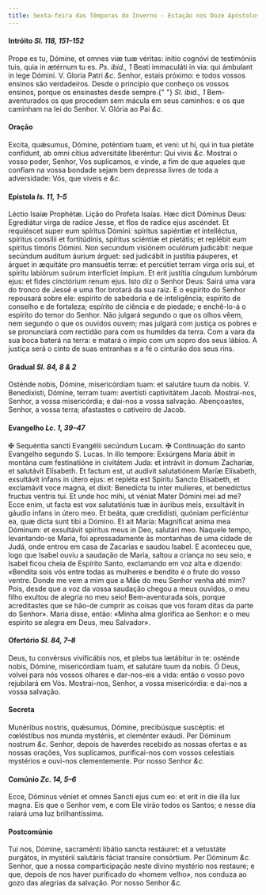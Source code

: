 ```yaml
---
title: Sexta-feira das Têmporas do Inverno - Estação nos Doze Apóstolos
---
```


<h4 class="text-center">
  Intróito <em>Sl. 118, 151–152</em>
</h4>
<div class="grid grid-cols-2 gap-5">
  <span class="text-justify">
    Prope es tu, Dómine, et omnes viæ tuæ véritas: inítio cognóvi de testimóniis
    tuis, quia in ætérnum tu es. <em>Ps. ibid., 1</em> Beati immaculáti in via:
    qui ámbulant in lege Dómini. V. Gloria Patri
    <em>&c.</em>
  </span>
  <span class="text-justify">
    Senhor, estais próximo: e todos vossos ensinos são verdadeiros. Desde o
    princípio que conheço os vossos ensinos, porque os ensinastes desde sempre.{" "}
    <em>Sl. ibid., 1</em> Bem-aventurados os que procedem sem mácula em seus
    caminhos: e os que caminham na lei do Senhor. V. Glória ao Pai
    <em>&c.</em>
  </span>
</div>


#### Oração
<div class="grid grid-cols-2 gap-5">
  <span class="text-justify">
    Excita, quǽsumus, Dómine, poténtiam tuam, et veni: ut hi, qui in tua pietáte
    confídunt, ab omni cítius adversitáte liberéntur: Qui vivis
    <em>&c.</em>
  </span>
  <span class="text-justify">
    Mostrai o vosso poder, Senhor, Vos suplicamos, e vinde, a fim de que aqueles
    que confiam na vossa bondade sejam bem depressa livres de toda a
    adversidade: Vós, que viveis e <em>&c.</em>
  </span>
</div>

<h4 class="text-center">
  Epístola <em>Is. 11, 1–5</em>
</h4>
<div class="grid grid-cols-2 gap-5">
  <span class="text-justify">Léctio Isaíæ Prophétæ.</span>
  <span class="text-justify">Lição do Profeta Isaías.</span>
  <span class="text-justify">
    Hæc dicit Dóminus Deus: Egrediátur virga de radíce Jesse, et flos de radíce
    ejus ascéndet. Et requiéscet super eum spíritus Dómini: spíritus sapiéntiæ
    et intelléctus, spíritus consílii et fortitúdinis, spíritus sciéntiæ et
    pietátis; et replébit eum spíritus timóris Dómini. Non secundum visiónem
    oculórum judicábit: neque secúndum audítum áurium árguet: sed judicábit in
    justítia páuperes, et árguet in æquitáte pro mansuétis terræ: et percútiet
    terram virga oris sui, et spíritu labiórum suórum interfíciet ímpium. Et
    erit justítia cíngulum lumbórum ejus: et fides cinctórium renum ejus.
  </span>
  <span class="text-justify">
    Isto diz o Senhor Deus: Sairá uma vara do tronco de Jessé e uma flor brotará
    da sua raiz. E o espírito do Senhor repousará sobre ele: espírito de
    sabedoria e de inteligência; espírito de conselho e de fortaleza; espírito
    de ciência e de piedade; e enchê-lo-á o espírito do temor do Senhor. Não
    julgará segundo o que os olhos vêem, nem segundo o que os ouvidos ouvem; mas
    julgará com justiça os pobres e se pronunciará com rectidão para com os
    humildes da terra. Com a vara da sua boca baterá na terra: e matará o ímpio
    com um sopro dos seus lábios. A justiça será o cinto de suas entranhas e a
    fé o cinturão dos seus rins.
  </span>
</div>

<h4 class="text-center">
  Gradual <em>Sl. 84, 8 & 2</em>
</h4>
<div class="grid grid-cols-2 gap-5">
  <span class="text-justify">
    Osténde nobis, Dómine, misericórdiam tuam: et salutáre tuum da nobis. V.
    Benedixísti, Dómine, terram tuam: avertísti captivitátem Jacob.
  </span>
  <span class="text-justify">
    Mostrai-nos, Senhor, a vossa misericórdia; e dai-nos a vossa salvação.
    Abençoastes, Senhor, a vossa terra; afastastes o cativeiro de Jacob.
  </span>
</div>

<h4 class="text-center">
  Evangelho <em>Lc. 1, 39–47</em>
</h4>
<div class="grid grid-cols-2 gap-5">
  <span class="text-justify">
    <span class="text-red-500">&#10016;</span> Sequéntia sancti Evangélii
    secúndum Lucam.
  </span>
  <span class="text-justify">
    <span class="text-red-500">&#10016;</span> Continuação do santo Evangelho
    segundo S. Lucas.
  </span>
  <span class="text-justify">
    In illo tempore: Exsúrgens María ábiit in montána cum festinatióne in
    civitátem Juda: et intrávit in domum Zacharíæ, et salutávit Elísabeth. Et
    factum est, ut audivit salutatiónem Maríæ Elísabeth, exsultávit infans in
    útero ejus: et repléta est Spíritu Sancto Elísabeth, et exclamávit voce
    magna, et dixit: Benedícta tu inter mulíeres, et benedíctus fructus ventris
    tui. Et unde hoc mihi, ut véniat Mater Dómini mei ad me? Ecce enim, ut facta
    est vox salutatiónis tuæ in áuribus meis, exsultávit in gáudio infans in
    útero meo. Et beáta, quæ credidísti, quóniam perficiéntur ea, quæ dicta sunt
    tibi a Dómino. Et ait María: Magníficat anima mea Dóminum: et exsultávit
    spíritus meus in Deo, salutári meo.
  </span>
  <span class="text-justify">
    Naquele tempo, levantando-se Maria, foi apressadamente às montanhas de uma
    cidade de Judá, onde entrou em casa de Zacarias e saudou Isabel. E aconteceu
    que, logo que Isabel ouviu a saudação de Maria, saltou a criança no seu
    seio, e Isabel ficou cheia de Espírito Santo, exclamando em voz alta e
    dizendo: «Bendita sois vós entre todas as mulheres e bendito é o fruto do
    vosso ventre. Donde me vem a mim que a Mãe do meu Senhor venha até mim?
    Pois, desde que a voz da vossa saudação chegou a meus ouvidos, o meu filho
    exultou de alegria no meu seio! Bem-aventurada sois, porque acreditastes que
    se hão-de cumprir as coisas que vos foram ditas da parte do Senhor». Maria
    disse, então: «Minha alma glorifica ao Senhor: e o meu espírito se alegra em
    Deus, meu Salvador».
  </span>
</div>

<h4 class="text-center">
  Ofertório <em>Sl. 84, 7–8</em>
</h4>
<div class="grid grid-cols-2 gap-5">
  <span class="text-justify">
    Deus, tu convérsus vivificábis nos, et plebs tua lætábitur in te: osténde
    nobis, Dómine, misericórdiam tuam, et salutáre tuum da nobis.
  </span>
  <span class="text-justify">
    Ó Deus, volvei para nós vossos olhares e dar-nos-eis a vida: então o vosso
    povo rejubilará em Vós. Mostrai-nos, Senhor, a vossa misericórdia: e dai-nos
    a vossa salvação.
  </span>
</div>


#### Secreta
<div class="grid grid-cols-2 gap-5">
  <span class="text-justify">
    Munéribus nostris, quǽsumus, Dómine, precibúsque suscéptis: et cœléstibus
    nos munda mystériis, et cleménter exáudi. Per Dóminum nostrum <em>&c.</em>
  </span>
  <span class="text-justify">
    Senhor, depois de haverdes recebido as nossas ofertas e as nossas orações,
    Vos suplicamos, purificai-nos com vossos celestiais mystérios e ouvi-nos
    clementemente. Por nosso Senhor <em>&c.</em>
  </span>
</div>

<h4 class="text-center">
  Comúnio <em>Zc. 14, 5–6</em>
</h4>
<div class="grid grid-cols-2 gap-5">
  <span class="text-justify">
    Ecce, Dóminus véniet et omnes Sancti ejus cum eo: et erit in die illa lux
    magna.
  </span>
  <span class="text-justify">
    Eis que o Senhor vem, e com Ele virão todos os Santos; e nesse dia raiará
    uma luz brilhantíssima.
  </span>
</div>


#### Postcomúnio
<div class="grid grid-cols-2 gap-5">
  <span class="text-justify">
    Tui nos, Dómine, sacraménti libátio sancta restáuret: et a vetustáte
    purgátos, in mystérii salutáris fáciat transíre consórtium. Per Dóminum
    <em>&c.</em>
  </span>
  <span class="text-justify">
    Senhor, que a nossa comparticipação neste divino mystério nos restaure; e
    que, depois de nos haver purificado do «homem velho», nos conduza ao gozo
    das alegrias da salvação. Por nosso Senhor <em>&c.</em>
  </span>
</div>
